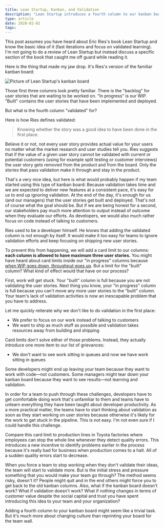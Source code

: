 ```yaml
---
title: Lean Startup, Kanban, and Validation
description: "Lean Startup introduces a fourth column to our kanban boards: validated"
type: article
date: 2020-02-02
tags:
---
```


This post assumes you have heard about Eric Ries's book Lean Startup and know the basic idea of it (fast iterations and focus on validated learning). I'm not going to do a review of Lean Startup but instead discuss a specific section of the book that caught me off guard while reading it.

Here is the thing that made my jaw drop. It's Ries's version of the familiar kanban board:

![Picture of Lean Startup's kanban board](lean-startup-kanban.png)

Those first three columns look pretty familiar. There is the "backlog" for user stories that are waiting to be worked on. "In progress" is our WIP. "Built" contains the user stories that have been implemented and deployed.

But what is the fourth column "validated" for?

Here is how Ries defines validated:

> Knowing whether the story was a good idea to have been done in the first place.

Believe it or not, not every user story provides actual value for your users no matter what the market research and user studies tell you. Ries suggests that if the value of a given user story cannot be validated with current or potential customers (using for example split testing or customer interviews) the user story gets removed from the product and from the board. Only the stories that pass validation make it through and stay in the product.

That's a very nice idea, but here is what would probably happen if my team started using this type of kanban board: Because validation takes time and we are expected to deliver new features at a consistent pace, it's easy for us to end up ignoring validation. At the end of the day, it's enough for us (and our managers) that the user stories get built and deployed. That's not of course what the goal should be. But if we are being honest for a second, our stakeholders pay much more attention to output instead of outcome when they evaluate our efforts. As developers, we would also much rather focus on code instead of talking to customers.

Ries used to be a developer himself. He knows that adding the validated column is not enough by itself. It would make it too easy for teams to ignore validation efforts and keep focusing on shipping new user stories.

To prevent this from happening, we will add a card limit to our columns: **each column is allowed to have maximum three user stories.** You might have heard about card limits inside our "in progress" columns because [when WIP goes down, throughput goes up](/posts/limit-your-wip/). But a limit for the "built" column? What kind of effect would that have on our process?

First, work will get stuck. Your "built" column is full because you are not validating the user stories. Next thing you know, your "in progress" column is full because you can't move any more user stories to the "built" column. Your team's lack of validation activities is now an inescapable problem that you have to address.

Let me quickly reiterate why we don't like to do validation in the first place:

- We prefer to focus on our work instead of talking to customers
- We want to ship as much stuff as possible and validation takes resources away from building and shipping

Card limits don't solve either of those problems. Instead, they actually introduce one more item to our list of grievances:

- We don't want to see work sitting in queues and now we have work sitting in queues

Some developers might end up leaving your team because they want to work with code—not customers. Some managers might tear down your kanban board because they want to see results—not learning and validation.

In order for a team to push through these challenges, developers have to get comfortable doing work that's unfamiliar to them and teams have to unlearn everything they have been taught about developer productivity. As a more practical matter, the teams have to start thinking about validation as soon as they start working on user stories because otherwise it's likely for the work to get stuck in the pipeline. This is not easy. I'm not even sure if I could handle this challenge.

Compare this card limit to production lines in Toyota factories where employees can stop the whole line whenever they detect quality errors. This introduces a new incentive to identify problems earlier in the process because it's really bad for business when production comes to a halt. All of a sudden quality errors start to decrease.

When you force a team to stop working when they don't validate their ideas, the team will start to validate more. But is the initial stress and pressure something that you would make your team go through? The method seems risky, doesn't it? People might quit and in the end others might force you to get back to the old kanban columns. Also, what if the kanban board doesn't work? What if validation doesn't work? What if nothing changes in terms of customer value despite the social capital and trust you have spent introducing this idea to your team and your organization?

Adding a fourth column to your kanban board might seem like a trivial task. But it's much more about changing culture than reprinting your board for the team wall.
